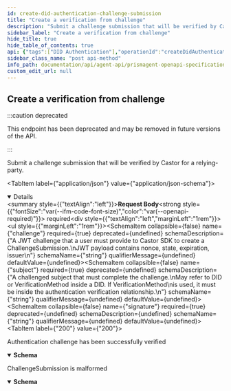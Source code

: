 ```yaml
---
id: create-did-authentication-challenge-submission
title: "Create a verification from challenge"
description: "Submit a challenge submission that will be verified by Castor for a relying-party."
sidebar_label: "Create a verification from challenge"
hide_title: true
hide_table_of_contents: true
api: {"tags":["DID Authentication"],"operationId":"createDidAuthenticationChallengeSubmission","deprecated":true,"description":"Submit a challenge submission that will be verified by Castor for a relying-party.\n","requestBody":{"required":true,"content":{"application/json":{"schema":{"type":"object","required":["subject","challenge","signature"],"properties":{"challenge":{"type":"string","description":"A JWT challenge that a user must provide to Castor SDK to create a ChallengeSubmission.\nJWT payload contains nonce, state, expiration, issuer\n","example":"eyJhbGciOiJIUzI1NiIsInR5c...0eu8Ri_WSPSsBTlCes2YMpuB1mHU"},"subject":{"description":"A challenged subject that must complete the challenge.\nMay refer to DID or VerificationMethod inside a DID. If VerificationMethod\nis used, it must be inside the authentication verification relationship.\n","type":"string","example":"did:example:123456789abcdefghi"},"signature":{"type":"string","example":"243b9ed6561ab3...5d497f609b8cd04"}}}}}},"responses":{"200":{"description":"Authentication challenge has been successfully verified","content":{"application/json":{"schema":{"type":"object","required":["success"],"properties":{"success":{"type":"boolean","example":true},"state":{"type":"string","description":"An opaque string provided by a relying-party indicating the purpose of\nthis challenge in order to avoid repurposing the challenge submission.\n","example":"qrcode#123"}}}}}},"400":{"description":"ChallengeSubmission is malformed","content":{"application/json":{"schema":{"type":"object","description":"An RFC-7807 compliant data structure for reporting errors to the client","required":["type","title","status","instance"],"properties":{"type":{"type":"string","description":"A URI reference that identifies the problem type.","example":"https://example.org/doc/#model-MalformedEmail"},"title":{"type":"string","example":"Malformed email","description":"A short, human-readable summary of the problem type. It does not\nchange from occurrence to occurrence of the problem."},"status":{"type":"integer","format":"int32","example":400,"description":"The HTTP status code for this occurrence of the problem."},"detail":{"type":"string","description":"A human-readable explanation specific to this occurrence of the problem.","example":"The received '{}à!è@!.b}' email does not conform to the email format"},"instance":{"type":"string","example":"/problems/d914e","description":"A URI reference that identifies the specific occurrence of the problem.\nIt may or may not yield further information if dereferenced."}}}}}}},"method":"post","path":"/authentication/challenge-submissions","servers":[{"url":"https://k8s-dev.atalaprism.io/prism-agent/"},{"url":"http://localhost/prism-agent"}],"security":[{"ApiKeyAuth":[]}],"securitySchemes":{"ApiKeyAuth":{"type":"apiKey","in":"header","name":"apikey"}},"jsonRequestBodyExample":{"challenge":"eyJhbGciOiJIUzI1NiIsInR5c...0eu8Ri_WSPSsBTlCes2YMpuB1mHU","subject":"did:example:123456789abcdefghi","signature":"243b9ed6561ab3...5d497f609b8cd04"},"info":{"title":"PrismAgent OpenAPI specification","description":"OpenAPI specification for Decentralized Identifiers (DID) Operations","version":"0.1.0","contact":{"name":"Core DID","email":"atala-coredid@iohk.io"}},"postman":{"name":"Create a verification from challenge","description":{"content":"Submit a challenge submission that will be verified by Castor for a relying-party.\n","type":"text/plain"},"url":{"path":["authentication","challenge-submissions"],"host":["{{baseUrl}}"],"query":[],"variable":[]},"header":[{"key":"Content-Type","value":"application/json"},{"key":"Accept","value":"application/json"}],"method":"POST","body":{"mode":"raw","raw":"\"\"","options":{"raw":{"language":"json"}}}}}
sidebar_class_name: "post api-method"
info_path: documentation/api/agent-api/prismagent-openapi-specification
custom_edit_url: null
---
```



## Create a verification from challenge

:::caution deprecated

This endpoint has been deprecated and may be removed in future versions of the API.

:::

Submit a challenge submission that will be verified by Castor for a relying-party.


<MimeTabs><TabItem label={"application/json"} value={"application/json-schema"}><details style={{}} data-collapsed={false} open={true}><summary style={{"textAlign":"left"}}><strong>Request Body</strong><strong style={{"fontSize":"var(--ifm-code-font-size)","color":"var(--openapi-required)"}}> required</strong></summary><div style={{"textAlign":"left","marginLeft":"1rem"}}></div><ul style={{"marginLeft":"1rem"}}><SchemaItem collapsible={false} name={"challenge"} required={true} deprecated={undefined} schemaDescription={"A JWT challenge that a user must provide to Castor SDK to create a ChallengeSubmission.\nJWT payload contains nonce, state, expiration, issuer\n"} schemaName={"string"} qualifierMessage={undefined} defaultValue={undefined}></SchemaItem><SchemaItem collapsible={false} name={"subject"} required={true} deprecated={undefined} schemaDescription={"A challenged subject that must complete the challenge.\nMay refer to DID or VerificationMethod inside a DID. If VerificationMethod\nis used, it must be inside the authentication verification relationship.\n"} schemaName={"string"} qualifierMessage={undefined} defaultValue={undefined}></SchemaItem><SchemaItem collapsible={false} name={"signature"} required={true} deprecated={undefined} schemaDescription={undefined} schemaName={"string"} qualifierMessage={undefined} defaultValue={undefined}></SchemaItem></ul></details></TabItem></MimeTabs><div><ApiTabs><TabItem label={"200"} value={"200"}><div>

Authentication challenge has been successfully verified

</div><div><MimeTabs schemaType={"response"}><TabItem label={"application/json"} value={"application/json"}><SchemaTabs><TabItem label={"Schema"} value={"Schema"}><details style={{}} data-collapsed={false} open={true}><summary style={{"textAlign":"left"}}><strong>Schema</strong></summary><div style={{"textAlign":"left","marginLeft":"1rem"}}></div><ul style={{"marginLeft":"1rem"}}><SchemaItem collapsible={false} name={"success"} required={false} deprecated={undefined} schemaDescription={undefined} schemaName={"boolean"} qualifierMessage={undefined} defaultValue={undefined}></SchemaItem><SchemaItem collapsible={false} name={"state"} required={false} deprecated={undefined} schemaDescription={"An opaque string provided by a relying-party indicating the purpose of\nthis challenge in order to avoid repurposing the challenge submission.\n"} schemaName={"string"} qualifierMessage={undefined} defaultValue={undefined}></SchemaItem></ul></details></TabItem><TabItem label={"Example (from schema)"} value={"Example (from schema)"}><ResponseSamples responseExample={"{\n  \"success\": true,\n  \"state\": \"qrcode#123\"\n}"} language={"json"}></ResponseSamples></TabItem></SchemaTabs></TabItem></MimeTabs></div></TabItem><TabItem label={"400"} value={"400"}><div>

ChallengeSubmission is malformed

</div><div><MimeTabs schemaType={"response"}><TabItem label={"application/json"} value={"application/json"}><SchemaTabs><TabItem label={"Schema"} value={"Schema"}><details style={{}} data-collapsed={false} open={true}><summary style={{"textAlign":"left"}}><strong>Schema</strong></summary><div style={{"textAlign":"left","marginLeft":"1rem"}}></div><ul style={{"marginLeft":"1rem"}}><SchemaItem collapsible={false} name={"type"} required={false} deprecated={undefined} schemaDescription={"A URI reference that identifies the problem type."} schemaName={"string"} qualifierMessage={undefined} defaultValue={undefined}></SchemaItem><SchemaItem collapsible={false} name={"title"} required={false} deprecated={undefined} schemaDescription={"A short, human-readable summary of the problem type. It does not\nchange from occurrence to occurrence of the problem."} schemaName={"string"} qualifierMessage={undefined} defaultValue={undefined}></SchemaItem><SchemaItem collapsible={false} name={"status"} required={false} deprecated={undefined} schemaDescription={"The HTTP status code for this occurrence of the problem."} schemaName={"int32"} qualifierMessage={undefined} defaultValue={undefined}></SchemaItem><SchemaItem collapsible={false} name={"detail"} required={false} deprecated={undefined} schemaDescription={"A human-readable explanation specific to this occurrence of the problem."} schemaName={"string"} qualifierMessage={undefined} defaultValue={undefined}></SchemaItem><SchemaItem collapsible={false} name={"instance"} required={false} deprecated={undefined} schemaDescription={"A URI reference that identifies the specific occurrence of the problem.\nIt may or may not yield further information if dereferenced."} schemaName={"string"} qualifierMessage={undefined} defaultValue={undefined}></SchemaItem></ul></details></TabItem><TabItem label={"Example (from schema)"} value={"Example (from schema)"}><ResponseSamples responseExample={"{\n  \"type\": \"https://example.org/doc/#model-MalformedEmail\",\n  \"title\": \"Malformed email\",\n  \"status\": 400,\n  \"detail\": \"The received '{}à!è@!.b}' email does not conform to the email format\",\n  \"instance\": \"/problems/d914e\"\n}"} language={"json"}></ResponseSamples></TabItem></SchemaTabs></TabItem></MimeTabs></div></TabItem></ApiTabs></div>
      